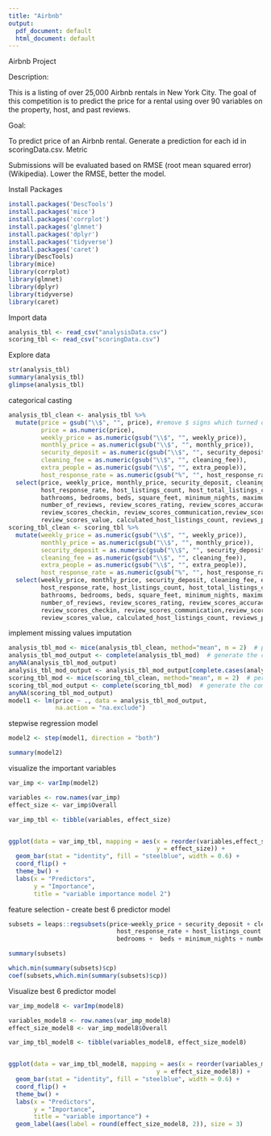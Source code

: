 ---
title: "Airbnb"
output:
  pdf_document: default
  html_document: default
---
Airbnb Project 

Description:

This is a listing of over 25,000 Airbnb rentals in New York City. The goal of this competition is to predict the price for a rental using over 90 variables on the property, host, and past reviews.

Goal:

To predict price of an Airbnb rental. Generate a prediction for each id in scoringData.csv.
Metric

Submissions will be evaluated based on RMSE (root mean squared error) (Wikipedia). Lower the RMSE, better the model.



Install Packages

```{r}
install.packages('DescTools')
install.packages('mice')
install.packages('corrplot')
install.packages('glmnet')
install.packages('dplyr')
install.packages('tidyverse')
install.packages('caret')
library(DescTools)
library(mice)
library(corrplot)
library(glmnet)
library(dplyr)
library(tidyverse)
library(caret)
```

Import data
```{r}
analysis_tbl <- read_csv("analysisData.csv") 
scoring_tbl <- read_csv("scoringData.csv")
```

Explore data
```{r}
str(analysis_tbl)
summary(analysis_tbl)
glimpse(analysis_tbl)
```

categorical casting
```{r}
analysis_tbl_clean <- analysis_tbl %>% 
  mutate(price = gsub("\\$", "", price), #remove $ signs which turned data from character to numeric
         price = as.numeric(price),
         weekly_price = as.numeric(gsub("\\$", "", weekly_price)),
         monthly_price = as.numeric(gsub("\\$", "", monthly_price)),
         security_deposit = as.numeric(gsub("\\$", "", security_deposit)),
         cleaning_fee = as.numeric(gsub("\\$", "", cleaning_fee)),
         extra_people = as.numeric(gsub("\\$", "", extra_people)),
         host_response_rate = as.numeric(gsub("%", "", host_response_rate))) %>% 
  select(price, weekly_price, monthly_price, security_deposit, cleaning_fee, extra_people,
         host_response_rate, host_listings_count, host_total_listings_count,accommodates,
         bathrooms, bedrooms, beds, square_feet, minimum_nights, maximum_nights, 
         number_of_reviews, review_scores_rating, review_scores_accuracy, review_scores_cleanliness,
         review_scores_checkin, review_scores_communication,review_scores_location, 
         review_scores_value, calculated_host_listings_count, reviews_per_month)
scoring_tbl_clean <- scoring_tbl %>% 
  mutate(weekly_price = as.numeric(gsub("\\$", "", weekly_price)),
         monthly_price = as.numeric(gsub("\\$", "", monthly_price)),
         security_deposit = as.numeric(gsub("\\$", "", security_deposit)),
         cleaning_fee = as.numeric(gsub("\\$", "", cleaning_fee)),
         extra_people = as.numeric(gsub("\\$", "", extra_people)),
         host_response_rate = as.numeric(gsub("%", "", host_response_rate)))%>% 
  select(weekly_price, monthly_price, security_deposit, cleaning_fee, extra_people,
         host_response_rate, host_listings_count, host_total_listings_count,accommodates,
         bathrooms, bedrooms, beds, square_feet, minimum_nights, maximum_nights, 
         number_of_reviews, review_scores_rating, review_scores_accuracy, review_scores_cleanliness,
         review_scores_checkin, review_scores_communication,review_scores_location, 
         review_scores_value, calculated_host_listings_count, reviews_per_month)
```

implement missing values imputation
```{r}
analysis_tbl_mod <- mice(analysis_tbl_clean, method="mean", m = 2)  # perform mice imputation
analysis_tbl_mod_output <- complete(analysis_tbl_mod)  # generate the completed data.
anyNA(analysis_tbl_mod_output)
analysis_tbl_mod_output <- analysis_tbl_mod_output[complete.cases(analysis_tbl_mod_output),]
scoring_tbl_mod <- mice(scoring_tbl_clean, method="mean", m = 2)  # perform mice imputation
scoring_tbl_mod_output <- complete(scoring_tbl_mod)  # generate the completed data.
anyNA(scoring_tbl_mod_output)
model1 <- lm(price ~ ., data = analysis_tbl_mod_output,
             na.action = "na.exclude")
```


stepwise regression model
```{r}


model2 <- step(model1, direction = "both")

summary(model2)
```

visualize the important variables
```{r}

var_imp <- varImp(model2)

variables <- row.names(var_imp)
effect_size <- var_imp$Overall

var_imp_tbl <- tibble(variables, effect_size)


ggplot(data = var_imp_tbl, mapping = aes(x = reorder(variables,effect_size), 
                                         y = effect_size)) +
  geom_bar(stat = "identity", fill = "steelblue", width = 0.6) +
  coord_flip() +
  theme_bw() +
  labs(x = "Predictors",
       y = "Importance",
       title = "variable importance model 2") 
```

feature selection - create best 6 predictor model
```{r}
subsets = leaps::regsubsets(price~weekly_price + security_deposit + cleaning_fee + extra_people + 
                              host_response_rate + host_listings_count + accommodates + bathrooms +
                              bedrooms +  beds + minimum_nights + number_of_reviews + review_scores_rating                               +review_scores_cleanliness + review_scores_checkin +            review_scores_communication +review_scores_location + review_scores_value + reviews_per_month ,data=analysis_tbl_mod_output, nvmax=6)

summary(subsets)

which.min(summary(subsets)$cp)
coef(subsets,which.min(summary(subsets)$cp))
```

Visualize best 6 predictor model
```{r}
var_imp_model8 <- varImp(model8)

variables_model8 <- row.names(var_imp_model8)
effect_size_model8 <- var_imp_model8$Overall

var_imp_tbl_model8 <- tibble(variables_model8, effect_size_model8)


ggplot(data = var_imp_tbl_model8, mapping = aes(x = reorder(variables_model8,effect_size_model8), 
                                         y = effect_size_model8)) +
  geom_bar(stat = "identity", fill = "steelblue", width = 0.6) +
  coord_flip() +
  theme_bw() +
  labs(x = "Predictors",
       y = "Importance",
       title = "variable importance") +
  geom_label(aes(label = round(effect_size_model8, 2)), size = 3)



```
